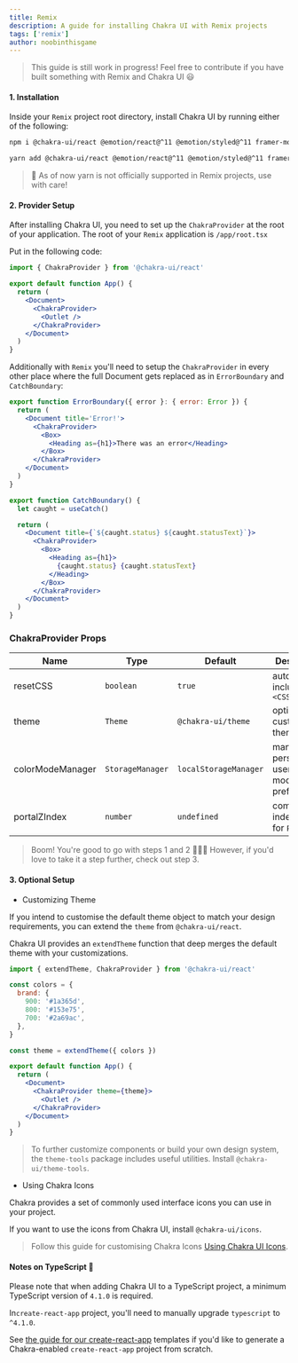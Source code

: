 ```yaml
---
title: Remix
description: A guide for installing Chakra UI with Remix projects
tags: ['remix']
author: noobinthisgame
---
```


> This guide is still work in progress! Feel free to contribute if you have
> built something with Remix and Chakra UI 😃

#### 1. Installation

Inside your `Remix` project root directory, install Chakra UI by
running either of the following:

```bash
npm i @chakra-ui/react @emotion/react@^11 @emotion/styled@^11 framer-motion@^4
```

```bash
yarn add @chakra-ui/react @emotion/react@^11 @emotion/styled@^11 framer-motion@^4
```

> 🚨 As of now yarn is not officially supported in Remix projects, use with care!

#### 2. Provider Setup

After installing Chakra UI, you need to set up the `ChakraProvider` at the root
of your application. The root of your `Remix` application is `/app/root.tsx`

Put in the following code:

```jsx live=false
import { ChakraProvider } from '@chakra-ui/react'

export default function App() {
  return (
    <Document>
      <ChakraProvider>
        <Outlet />
      </ChakraProvider>
    </Document>
  )
}
```

Additionally with `Remix` you'll need to setup the `ChakraProvider` in every
other place where the full Document gets replaced as in `ErrorBoundary` and
`CatchBoundary`:

```jsx live=false
export function ErrorBoundary({ error }: { error: Error }) {
  return (
    <Document title='Error!'>
      <ChakraProvider>
        <Box>
          <Heading as={h1}>There was an error</Heading>
        </Box>
      </ChakraProvider>
    </Document>
  )
}

export function CatchBoundary() {
  let caught = useCatch()

  return (
    <Document title={`${caught.status} ${caught.statusText}`}>
      <ChakraProvider>
        <Box>
          <Heading as={h1}>
            {caught.status} {caught.statusText}
          </Heading>
        </Box>
      </ChakraProvider>
    </Document>
  )
}
```

### ChakraProvider Props

| Name             | Type             | Default               | Description                                         |
| ---------------- | ---------------- | --------------------- | --------------------------------------------------- |
| resetCSS         | `boolean`        | `true`                | automatically includes `<CSSReset />`               |
| theme            | `Theme`          | `@chakra-ui/theme`    | optional custom theme                               |
| colorModeManager | `StorageManager` | `localStorageManager` | manager to persist a users color mode preference in |
| portalZIndex     | `number`         | `undefined`           | common z-index to use for `Portal`                  |

> Boom! You're good to go with steps 1 and 2 🚀🚀🚀 However, if you'd love to
> take it a step further, check out step 3.

#### 3. Optional Setup

- Customizing Theme

If you intend to customise the default theme object to match your design
requirements, you can extend the `theme` from `@chakra-ui/react`.

Chakra UI provides an `extendTheme` function that deep merges the default theme
with your customizations.

```jsx live=false
import { extendTheme, ChakraProvider } from '@chakra-ui/react'

const colors = {
  brand: {
    900: '#1a365d',
    800: '#153e75',
    700: '#2a69ac',
  },
}

const theme = extendTheme({ colors })

export default function App() {
  return (
    <Document>
      <ChakraProvider theme={theme}>
        <Outlet />
      </ChakraProvider>
    </Document>
  )
}
```

> To further customize components or build your own design system, the
> `theme-tools` package includes useful utilities. Install
> `@chakra-ui/theme-tools`.

- Using Chakra Icons

Chakra provides a set of commonly used interface icons you can use in your
project.

If you want to use the icons from Chakra UI, install `@chakra-ui/icons`.

> Follow this guide for customising Chakra Icons
> [Using Chakra UI Icons](/docs/media-and-icons/icon).

#### Notes on TypeScript 🚨

Please note that when adding Chakra UI to a TypeScript project, a minimum
TypeScript version of `4.1.0` is required.

In`create-react-app` project, you'll need to manually upgrade `typescript` to
`^4.1.0`.

See [the guide for our create-react-app](/guides/integrations/with-cra)
templates if you'd like to generate a Chakra-enabled `create-react-app` project
from scratch.
